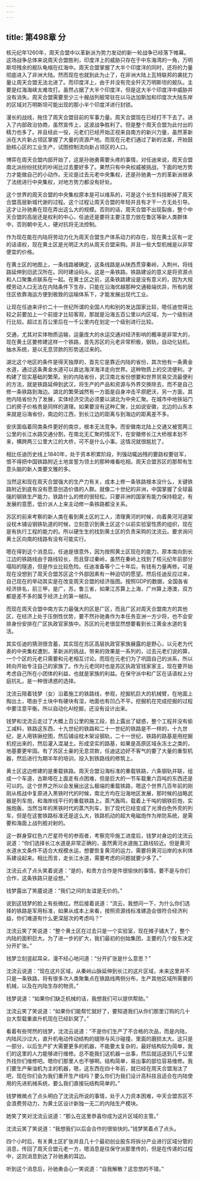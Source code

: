 ```yaml
---
---
---
```

title: 第498章 分
---



核元纪年1260年，周天合盟中以革新派为势力发动的新一轮战争已经落下帷幕。这场战争总体来说周天合盟胜利，印度洋上的威胁只存在于中东海湾的一角，万明斯坦残余的舰队龟缩在红海中。周天合盟掌握了大半个印度洋的同时，还将的力量彻底进入了非洲大陆。然而现在也就到此为止了，在非洲大陆上瓦特联邦的袭扰力量让周天合盟无法北进了。而印度洋上，由于并没有完全歼灭万明斯坦的舰队。主要是红海海峡太难攻打。虽然占据了大半个印度洋，但是这大半个印度洋中威胁并没有消失。周天合盟需要至少三十艘战列舰常驻在以马达加斯加和印度次大陆东岸的区域对万明斯坦可能出现的那小半个印度洋进行封锁。

漫长的战线，拖住了周天合盟目前的军事力量。周天合盟现在已经打不下去了。进入了内部政治协商，虽然宣传上，这波战争胜利了。但是整个周天合盟为此付出的精力也多了。并且经此一役，元老们已经开始正视来自南方的新兴力量，虽然革新派在大片新占领区掌握了大量的资源产地。而现在元老们通过了新的法案，开始鼓励核心区的工业生产，试图控制流向新占领区的人口。

博弈在周天合盟内部开始了，这是孙驰勇需要头疼的事情，对任迪来说，周天合盟南北派纷纷扰扰的吵闹比过去要好多了。果然只有中央权威被挑战，下面的地方势力才能做自己的小动作。无论是过去元老中央集权，还是孙驰勇一方的革新派继承了法统进行中央集权，对地方势力都没有好处。

这个世界的周天合盟的中央集权原本是可以维系的，可是这个长生科技断掉了周天合盟高层新城代谢的过程。这个过程让周天合盟的年轻并且有才干一方无处引导。这才让孙驰勇在现在弄出这么大的规模。否则的话，周天合盟不出现裂痕，整个中天合盟的高层还是权利的中心，任迪还是要将主要注意力放在鲁区等新人类群体中，否则朝中无人，硬对抗将无法控制。

作为现在能在内陆将劳动力化为周天合盟生产体系动力的存在，现在黄土区有一定的话语权，现在黄土区是光明正大的从周天合盟采购。并且一些大型机械是以非常便宜的价格。

在黄土区的地图上，一条线路被确定，这条线路是从陕西贯穿秦岭，入荆州，将线路延伸到旧武汉所在。同时建设码头。这是一条铁路。铁路建设的意义是将资源点和人口聚集点联系在一起。在黄土区之前，这条铁路建设是没有意义的，因为大规模劳动人口无法在内陆条件下生存，只能在沿海优越那种交通极端优异，所有的居住区依靠海运方便到极致的运输体系下，才能发展出现代工业。

让现在任迪来评价二十一世纪所谓的全国人均和别的发达国家比较，嗯任迪觉得比较之前要加上一个前提才比较客观，那就是沿海五百公里以内区域，为一个级别进行比较。超过五百公里后在一千公里内在划定一个级别进行比较。

交通，尤其对实体物质运输，运量庞大的水运交通对经济影响的概率是非常大的，现在黄土区要修建这样一个铁路，首先苏区的元老非常积极，钢轨，自动化钻机，抽水系统，是以无息贷款的形势送过来的。

湖北这个地区的条件是得天独厚的，首先它是靠近内陆的省份，其次他有一条黄金水道，通过这条黄金水道可以直达海洋海洋走向世界。这种物质上的交流便利，才构建了现实基础的繁荣。别的内陆省份，武汉南北省份想要和世界贸易交流最便利的方法，就是铁路延伸到武汉，将生产的产品和资源与外界交换除去，而不是自己修一条铁路到海边。湖北的繁荣诚然有一方面是自身冲击平原肥沃，另一方面，其他内陆省份为了发展，实体经济交流必须要以湖北为中央汇聚。在城市中地铁站门口的房子价格贵是同样的道理。如果要没有这种汇聚，比如说安徽，北边的山东本来就是沿海省份，南边的江西，到长江边的距离与到海边的距离差不多。

安庆面临着同类条件更好的南京，根本无法竞争。而安徽南北陆上交通又被宽两三公里的长江水路交通分割，在南北无汇聚的情况下，在安徽修长江大桥根本划不来，横跨两三公里大江的大桥，可不是什么小事。这情况就很尴尬了。

相比任迪历史线上1840年，处于资本积累阶段，列强动辄凶残的要路权要驻军，恨不得把中国铁路附近土地宣誓为领土的那种难看吃相。周天合盟苏区的那帮有生意头脑的新人类要文雅的多。

当然这和现在周天合盟强大的生产力有关，成本上修一条铁路根本没什么，关键铁路附近到底有没有愿意创造价值的人群。就像二十世纪的非洲，中国掌握了全球最强的钢铁生产能力，铁路什么的修的很轻松，只要非洲的国家有能力保持稳定，有发展的意愿，低价派人上来主动修一条铁路都没关系。

苏区的前来考察的新人类在看到黄土区的工人，清理黄河的时候，向着黄河河道架设枕木铺设钢铁轨道的时候，立刻意识到黄土区这个以前实验室性质的组织，现在是有执行工程的能力的。所以硬生生的找到黄土区的负责采购的沈流云。要求询问黄土区向南的线路有没有可能实行。

嗯在得到这个消息后，任迪是很意外，因为按照黄土区现在的能力，原本南向到长江边的铁路线由于路线较长，而且穿过秦岭，虽然在秦岭上找到了核元纪年前部分塌陷的隧道，但是作业比较危险。任迪准备等个二十年后，有钱有力量再修。可是现在没想到了周天合盟苏区这个外部因素有一种迫切的愿望。然后任迪反应过来，自己现在的举动其实是在改变周天合盟的经济版图。按照GDP的数据，全国各省经济排名，前三甲，是广，苏，鲁三省，如果江苏算上上海，广州算上港澳，双方都是差不多的属于经济上的第一梯队。

而现在周天合盟中南方实力最强大的区是广区，而且广区对周天合盟南方的其他区，在经济上处于压倒性优势，要不然孙驰勇作为本任务亚洲一方少将，也不会安排身份安排在广区执政官家族中。苏区的元老很显然想要看到长江黄金水道的复活。

其实任迪的猜测很含蓄，其实现在苏区高层执政官家族展露的是野心，以元老为代表的中央集权遭到，革新派的挑战，带来的效果是一系列的，过去元老们说的算，一个个区的元老只需要和元老相互讨论。而现在元老们为了巩固自己的派系，所以转向开始专注自己的家族了。作为元老同时也是苏区执政官钱家家主，现在要开始考虑自己所在小团体的利益，也就是家族的利益。在保守派中和广区在话语权上分庭抗礼，是一种很诱惑的选择。

沈流云陪着钱梦（女）沿着施工的铁路线，参观，挖掘机巨大的机械臂，在地面上掏出土，嗯由于土块中有硬块有湿，地面也有凹凸不平。挖掘机在完成挖掘的过程中要注意平衡。所以自动化AI挖掘，还没有设计出来。

钱梦和沈流云走过了大概上百公里的施工段，脸上露出了疑惑，整个工程并没有偷工减料，铁路这东西，十九世纪的铁路和二十一世纪的铁路是不一样的，十九世纪，是人用铁锹挖图，然后铺设枕木架设钢轨，二十一世纪，铁路的路基是用挖掘机挖出来的，然后灌入混凝土。形成坚实的路基，如果是高原区域永冻土之类的，地基要更牢固。有了苏区土豪的无息贷款，任迪这边好不客气的要了大量的重型机器，然后进行为期半年的培训，投入到铁路线的修筑上。

黄土区这边修建的是重载铁路。周天合盟沿海标准的重载铁路，六条钢轨并联，组成一个车道，古斯塔在上面走有点困难，但是巨大的一节车载重六百吨的东西还是可以的。这个世界之所以会发展出这么极端的重载铁路，嗯这个世界几百年前的刚刚从核战中复原进入黑铁时代的时候，南北方均在沿海地区发展，那时候的战略武器是列车炮，和海岸线平行的重载铁路上。蒸汽轰鸣，载着上千吨的钢铁巨炮，实施炮轰，当然当年的黑铁时代的蒸汽列车，到了现代已经变成了光滑白色外壳的列车，但是在这套铁路标准还是这么大，铁路机动的超大电磁炮作为岸防系统，是需要和海面上战列舰对射的。

这一群身穿红色六芒星符号的参观者，考察完毕施工进度后，钱梦对身边的沈流云说道：“你们选择长江水道是非常正确的，虽然黄河水道施工路线较近。但是黄河水道水文条件不适合大规模水运，想要恢复黄河的运力，需要将黄河沿岸的水利体系建设起来。相比而言，走长江水道，需要考虑的问题就要少多了。”

沈流云点了点头笑着说道：“是的，和贵方合作是件很愉快的事情，要不是与你们合作，这条铁路只是设想。”

钱梦露出了笑靥说道：“我们之间的友谊是无价的。”

说到这钱梦的脸上有些微红。然后接着说道：“流云，我想问一下，为什么你们选择的铁路是军用标准，如果从成本上来看，按照资源线标准建造会很符合经济利益，你们难道有什么更深层次的考虑吗？”

沈流云笑了笑说道：“整个黄土区在过去只是一个实验室，现在摊子铺大了，整个内陆的面积巨大。为了进一步的扩大，我们最初的创始集团，主要的几个股东决定分开扩张。”

钱梦立刻竖起耳朵，漫不经心地问道：“分开扩张是什么意思？”

沈流云说道：“现在这片区域，从秦岭山脉延伸到长江的这片区域，未来这里并不只是一条铁路，将有很多次人类聚集点在铁路线两侧分布，生产其他区域所需要的机械，以及在内陆生存的物资。”

钱梦说道：“如果你们缺乏机械的话，我想我们可以提供帮助。”

沈流云笑了笑说道：“如果你们能帮忙就好了，要知道我们从你们那里订购的几十台大型载重直升机现在已经趴窝了。”

看着有些愕然的钱梦，沈流云说道：“不是你们生产了不合格的次品，而是内陆，内陆风沙过大，直升机电动传动结构的缝隙与风沙碰撞，里面的磨损太大。这只是一部分，以后生产扩大需要更多的机器，不能要太复杂的，最好结构较为简单，我们的这里的人力能够进行维修。总不能我们这机器一出事，然后就运送到几千公里外找你们维修吧。嗯你们那里人也不够啊。结构简单，易出事的部位容易维修。我们要生产柴油机为主的机器，嗯，这东西在四十年前，就已经在周天合盟淘汰了吧，现在你们会为我们重开生产线吗？要么你们为我们设计高科技且适合在内陆使用的先进机械系统，要么我们直接玩结构简单的。”

钱梦微微点了点头明白了沈流云所说的事情，处于人力资本困难，中天合盟苏区不会浪费劳动力，为黄土区设计新独一无二的内陆生产模块。

她笑了笑对沈流云说道：“那么在这里恭喜你成为这片区域的主管。”

沈流云笑了笑说道：“我想我们以后会合作的很愉快的。”钱梦笑着点了点头。

四个小时后，有关黄土区扩张并且几十个最初创业股东将拆分产业进行区域分管的消息，传回了周天合盟元老一方，嗯消息是往保守派那里传的，但是在传递的过程中，这则消息到达了孙驰勇的耳边。

听到这个消息后，孙驰勇会心一笑说道：“自我解散？这忽悠的不错。”